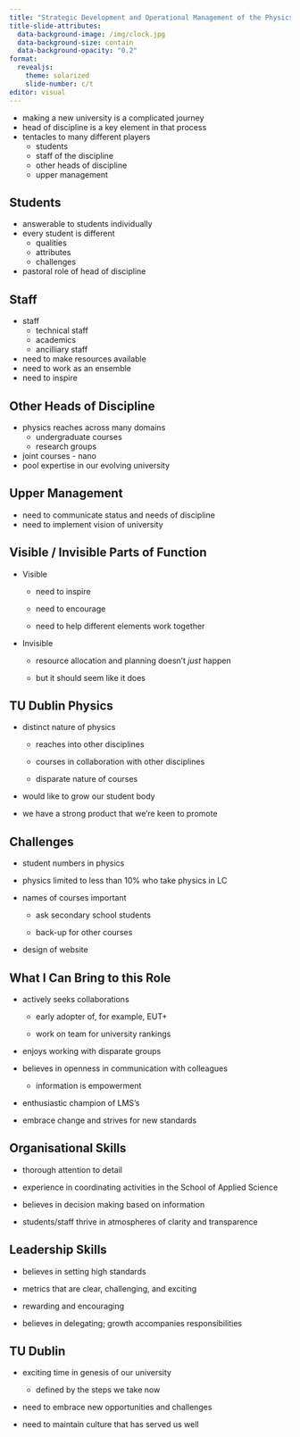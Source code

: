 ```yaml
---
title: "Strategic Development and Operational Management of the Physics and Clinical Measurement Science Discipline"
title-slide-attributes:
  data-background-image: /img/clock.jpg
  data-background-size: contain
  data-background-opacity: "0.2"
format: 
  revealjs:
    theme: solarized
    slide-number: c/t
editor: visual
---
```


-   making a new university is a complicated journey
-   head of discipline is a key element in that process
-   tentacles to many different players
    -   students
    -   staff of the discipline
    -   other heads of discipline
    -   upper management

## Students

-   answerable to students individually
-   every student is different
    -   qualities
    -   attributes
    -   challenges
-   pastoral role of head of discipline

## Staff

-   staff
    -   technical staff
    -   academics
    -   ancilliary staff
-   need to make resources available
-   need to work as an ensemble
-   need to inspire

## Other Heads of Discipline

-   physics reaches across many domains
    -   undergraduate courses
    -   research groups
-   joint courses - nano
-   pool expertise in our evolving university

## Upper Management

-   need to communicate status and needs of discipline
-   need to implement vision of university

## Visible / Invisible Parts of Function

-   Visible

    -   need to inspire

    -   need to encourage

    -   need to help different elements work together

-   Invisible

    -   resource allocation and planning doesn't *just* happen

    -   but it should seem like it does

## TU Dublin Physics

-   distinct nature of physics

    -   reaches into other disciplines

    -   courses in collaboration with other disciplines

    -   disparate nature of courses

-   would like to grow our student body

-   we have a strong product that we're keen to promote

## Challenges

-   student numbers in physics

-   physics limited to less than 10% who take physics in LC

-   names of courses important

    -   ask secondary school students

    -   back-up for other courses

-   design of website

## What I Can Bring to this Role

-   actively seeks collaborations

    -   early adopter of, for example, EUT+

    -   work on team for university rankings

-   enjoys working with disparate groups

-   believes in openness in communication with colleagues

    -   information is empowerment

-   enthusiastic champion of LMS's

-   embrace change and strives for new standards

## Organisational Skills

-   thorough attention to detail

-   experience in coordinating activities in the School of Applied Science

-   believes in decision making based on information

-   students/staff thrive in atmospheres of clarity and transparence

## Leadership Skills

-   believes in setting high standards

-   metrics that are clear, challenging, and exciting

-   rewarding and encouraging

-   believes in delegating; growth accompanies responsibilities

## TU Dublin

-   exciting time in genesis of our university

    -   defined by the steps we take now

-   need to embrace new opportunities and challenges

-   need to maintain culture that has served us well
